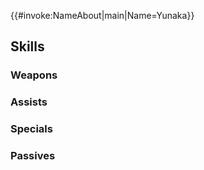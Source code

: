 {{#invoke:NameAbout|main|Name=Yunaka}}{{HeroPage Tabs}}
{{Hero Infobox
|Name=Yunaka
|Title=Hidden Mask
|WeaponType=Colorless Dagger
|MoveType=Infantry
|Origin=Fire Emblem Engage
|Gender=Female
|actorEN=Laura Post
|actorJP=ファイルーズあい
|artist=ネコモチ
|additionDate=February 17, 2025
|releaseDate=February 17, 2025
|cv1=14
|cv2=600300
|TagID=お供ユナカ
|InternalID=1208
|Properties=aided,aide
|description=A wanderer who travels Elyos. She keeps a tight lid on the details of her past. Appears in Fire Emblem Engage.
}}
{{Stats Page
|Lv1HP=18|Lv1ATK=11|Lv1SPD=9|Lv1DEF=6|Lv1RES=10
|GRHP=50|GRATK=80|GRSPD=90|GRDEF=50|GRRES=50
}}
==Skills==
===Weapons===
{{Weapons Table
|weapon1=Iron Dagger
|weapon1Default=1
|weapon1Unlock=1
|weapon2=Steel Dagger
|weapon2Default=2
|weapon2Unlock=2
|weapon3=Silver Dagger
|weapon3Default=4
|weapon3Unlock=3
|weapon4=Hidden Blade
|weapon4Default=5
|weapon4Unlock=5
}}
===Assists===
{{Assists Table}}
===Specials===
{{Specials Table
|special1=New Moon
|special1Default=4
|special1Unlock=3
|special2=Luna
|special2Unlock=4
|special3=Lethality
|special3Unlock=5
}}
===Passives===
{{Passives Table
|passiveA1=Trained to Kill
|passiveA1Unlock=5
|passiveB1=Disarm Trap 1
|passiveB2=Disarm Trap 2
|passiveB3=Disarm Trap 3
|passiveB4=Full Disarm
|passiveB1Unlock=2
|passiveB2Unlock=3
|passiveB3Unlock=4
|passiveB4Unlock=5
|passiveC1=Lookout 1
|passiveC2=Lookout 2
|passiveC3=Lookout 3
|passiveC4=Active Lookout
|passiveC1Unlock=2
|passiveC2Unlock=3
|passiveC3Unlock=4
|passiveC4Unlock=5
}}
{{Heroes Navbox}}